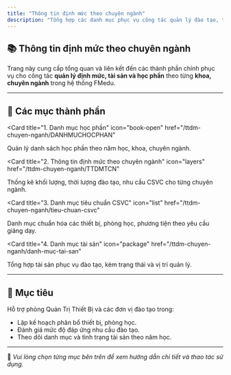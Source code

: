```yaml
---
title: "Thông tin định mức theo chuyên ngành"
description: "Tổng hợp các danh mục phục vụ công tác quản lý đào tạo, thiết bị và cơ sở vật chất theo từng chuyên ngành tại Trường Đại học Sư phạm TP.HCM."
---
```


## 📚 Thông tin định mức theo chuyên ngành

Trang này cung cấp tổng quan và liên kết đến các thành phần chính phục vụ cho công tác **quản lý định mức, tài sản và học phần** theo từng **khoa, chuyên ngành** trong hệ thống FMedu.

---

## 📌 Các mục thành phần

<CardGroup cols="2">

<Card
  title="1. Danh mục học phần"
  icon="book-open"
  href="/ttdm-chuyen-nganh/DANHMUCHOCPHAN"
>
  Quản lý danh sách học phần theo năm học, khoa, chuyên ngành.
</Card>

<Card
  title="2. Thông tin định mức theo chuyên ngành"
  icon="layers"
  href="/ttdm-chuyen-nganh/TTDMTCN"
>
  Thống kê khối lượng, thời lượng đào tạo, nhu cầu CSVC cho từng chuyên ngành.
</Card>

<Card
  title="3. Danh mục tiêu chuẩn CSVC"
  icon="list"
  href="/ttdm-chuyen-nganh/tieu-chuan-csvc"
>
  Danh mục chuẩn hóa các thiết bị, phòng học, phương tiện theo yêu cầu giảng dạy.
</Card>

<Card
  title="4. Danh mục tài sản"
  icon="package"
  href="/ttdm-chuyen-nganh/danh-muc-tai-san"
>
  Tổng hợp tài sản phục vụ đào tạo, kèm trạng thái và vị trí quản lý.
</Card>

</CardGroup>

---

## 🎯 Mục tiêu

Hỗ trợ phòng Quản Trị Thiết Bị và các đơn vị đào tạo trong:

- Lập kế hoạch phân bổ thiết bị, phòng học.
- Đánh giá mức độ đáp ứng nhu cầu đào tạo.
- Theo dõi danh mục và tình trạng tài sản theo năm học.

---

📍 *Vui lòng chọn từng mục bên trên để xem hướng dẫn chi tiết và thao tác sử dụng.*
